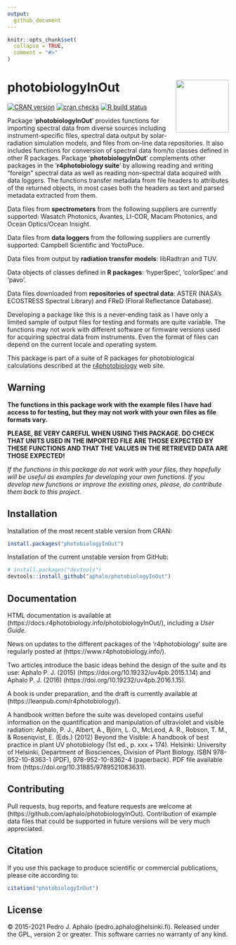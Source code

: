 ```yaml
---
output:
  github_document
---
```


```r
knitr::opts_chunk$set(
  collapse = TRUE,
  comment = "#>"
)
```

# photobiologyInOut <img src="man/figures/logo.png" align="right" width="120" />

[![CRAN version](https://www.r-pkg.org/badges/version-last-release/photobiologyInOut)](https://cran.r-project.org/package=photobiologyInOut) 
[![cran checks](https://cranchecks.info/badges/worst/photobiologyInOut)](https://cran.r-project.org/web/checks/check_results_photobiologyInOut.html)
[![R build status](https://github.com/aphalo/photobiologyInOut/workflows/R-CMD-check/badge.svg)](https://github.com/aphalo/photobiologyInOut/actions)

Package '**photobiologyInOut**' provides functions for importing spectral data from diverse sources including instrument-specific files, spectral data output by solar-radiation simulation models, and files from on-line data repositories. It also includes functions for conversion of spectral data from/to classes defined in other R packages. Package '**photobiologyInOut**' complements other packages in the '**r4photobiology suite**' by allowing reading and writing "foreign" spectral data as well as reading non-spectral data acquired with data loggers. The functions transfer metadata from file headers to attributes of the returned objects, in most cases both the headers as text and parsed metadata extracted from them.

Data files from **spectrometers** from the following suppliers are currently supported: Wasatch Photonics, Avantes, LI-COR, Macam Photonics, and Ocean Optics/Ocean Insight. 

Data files from **data loggers** from the following suppliers are currently supported: Campbell Scientific and YoctoPuce.

Data files from output by **radiation transfer models**: libRadtran and TUV.

Data objects of classes defined in **R packages**: 'hyperSpec', 'colorSpec' and 'pavo'.

Data files downloaded from **repositories of spectral data**: ASTER (NASA's ECOSTRESS Spectral Library) and FReD (Floral Reflectance Database).

Developing a package like this is a never-ending task as I have only a limited sample of output files for testing and formats are quite variable. The functions may not work with different software or firmware versions used for acquiring spectral data from instruments. Even the format of files can depend on the current locale and operating system.

This package is part of a suite of R packages for photobiological calculations described at the [r4photobiology](https://www.r4photobiology.info) web site.

## Warning

**The functions in this package work with the example files I have had access to for testing, but they may not work with your own files as file formats vary.**

**PLEASE, BE VERY CAREFUL WHEN USING THIS PACKAGE. DO CHECK THAT UNITS USED IN THE IMPORTED FILE ARE THOSE EXPECTED BY THESE FUNCTIONS AND THAT THE VALUES IN THE RETRIEVED DATA ARE THOSE EXPECTED!**

_If the functions in this package do not work with your files, they hopefully will be useful as examples for developing your own functions. If you develop new functions or improve the existing ones, please, do contribute them back to this project._

## Installation

Installation of the most recent stable version from CRAN:

```r
install.packages("photobiologyInOut")
```

Installation of the current unstable version from GitHub:

```r
# install.packages("devtools")
devtools::install_github("aphalo/photobiologyInOut")
```

## Documentation 

HTML documentation is available at (https://docs.r4photobiology.info/photobiologyInOut/), including a _User Guide_.

News on updates to the different packages of the 'r4photobiology' suite are regularly posted at (https://www.r4photobiology.info/).

Two articles introduce the basic ideas behind the design of the suite and its use:
Aphalo P. J. (2015) (https://doi.org/10.19232/uv4pb.2015.1.14) and Aphalo P. J. (2016)  (https://doi.org/10.19232/uv4pb.2016.1.15).

A book is under preparation, and the draft is currently available at (https://leanpub.com/r4photobiology/).

A handbook written before the suite was developed contains useful information on the quantification and manipulation of ultraviolet and visible radiation:
Aphalo, P. J., Albert, A., Björn, L. O., McLeod, A. R., Robson, T. M., & Rosenqvist, E. (Eds.) (2012) Beyond the Visible: A handbook of best practice in plant UV photobiology (1st ed., p. xxx + 174). Helsinki: University of Helsinki, Department of Biosciences, Division of Plant Biology. ISBN 978-952-10-8363-1 (PDF), 978-952-10-8362-4 (paperback). PDF file available from (https://doi.org/10.31885/9789521083631).

## Contributing

Pull requests, bug reports, and feature requests are welcome at (https://github.com/aphalo/photobiologyInOut). Contribution of example data files that could
be supported in future versions will be very much appreciated.

## Citation

If you use this package to produce scientific or commercial publications, please cite according to:

```r
citation("photobiologyInOut")
```

## License

© 2015-2021 Pedro J. Aphalo (pedro.aphalo@helsinki.fi). Released under the GPL, version 2 or greater. This software carries no warranty of any kind.

